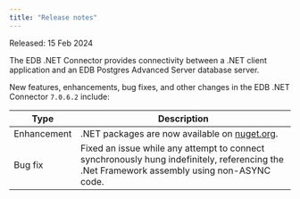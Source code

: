 ```yaml
---
title: "Release notes"
---
```


Released: 15 Feb 2024

The EDB .NET Connector provides connectivity between a .NET client application and an EDB Postgres Advanced Server database server.

New features, enhancements, bug fixes, and other changes in the EDB .NET Connector `7.0.6.2` include:

| Type         | Description                                                                                                                                |
|--------------|--------------------------------------------------------------------------------------------------------------------------------------------|
| Enhancement  | .NET packages are now available on [nuget.org](https://www.nuget.org/).                                                                    |
| Bug&nbsp;fix | Fixed an issue while any attempt to connect synchronously hung indefinitely, referencing the .Net Framework assembly using non-ASYNC code. |